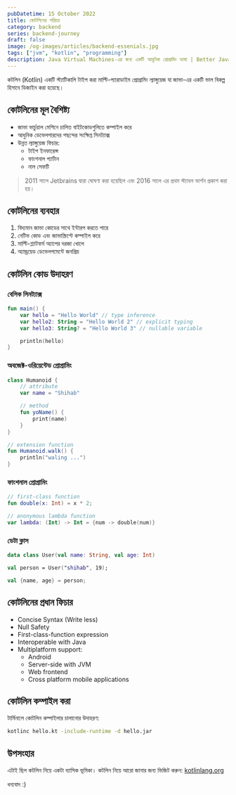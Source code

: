 ```yaml
---
pubDatetime: 15 October 2022
title: কোটলিনের পরিচয়
category: backend
series: backend-journey
draft: false
image: /og-images/articles/backend-essenials.jpg
tags: ["jvm", "kotlin", "programming"]
description: Java Virtual Machines-এর জন্য একটি আধুনিক প্রোগ্রামিং ভাষা | Better Java
---
```


কটলিন (Kotlin) একটি স্ট্যাটিকালি টাইপ করা মাল্টি-প্যারাডাইম প্রোগ্রামিং ল্যাঙ্গুয়েজ যা জাভা-এর একটি ভাল বিকল্প হিসাবে ডিজাইন করা হয়েছে।

## কোটলিনের মূল বৈশিষ্ট্য

- জাভা ভার্চুয়াল মেশিনে চালিত বাইটকোডগুলিতে কম্পাইল করে
- আধুনিক ডেভেলপারদের পছন্দের সংক্ষিপ্ত সিনট্যাক্স
- উন্নত ল্যাঙ্গুয়েজ ফিচার:
    - টাইপ ইনফারেন্স
    - ফাংশনাল প্যার্টান
    - নাল সেফটি

> 2011 সালে Jetbrains দ্বারা ঘোষণা করা হয়েছিল এবং 2016 সালে এর প্রথম স্ট্যাবল ভার্শন প্রকাশ করা হয়।

## কোটলিনের ব্যবহার

1. বিদ্যমান জাভা কোডের সাথে ইন্টারপ করতে পারে
2. নেটিভ কোড এবং জাভাস্ক্রিপ্টে কম্পাইল করে
3. মাল্টি-প্ল্যাটফর্ম অ্যাপের দরজা খোলে
4. অ্যান্ড্রয়েড ডেভেলপমেন্টে জনপ্রিয়

## কোটলিন কোড উদাহরণ

### বেসিক সিনট্যাক্স

```kotlin
fun main() {
    var hello = "Hello World" // type inference
    var hello2: String = "Hello World 2" // explicit typing
    var hello3: String? = "Hello World 3" // nullable variable

    println(hello)
}
```

### অবজেক্ট-ওরিয়েন্টেড প্রোগ্রামিং

```kotlin
class Humanoid {
    // attribute
    var name = "Shihab"

    // method
    fun yoName() {
        print(name)
    }
}

// extension function
fun Humanoid.walk() {
    println("waling ...")
}
```

### ফাংশনাল প্রোগ্রামিং

```kotlin
// first-class function
fun double(x: Int) = x * 2;

// anonymous lambda function
var lambda: (Int) -> Int = {num -> double(num)}
```

### ডেটা ক্লাস

```kotlin
data class User(val name: String, val age: Int)

val person = User("shihab", 19);

val {name, age} = person;
```

## কোটলিনের প্রধান ফিচার

- Concise Syntax (Write less)
- Null Safety
- First-class-function expression
- Interoperable with Java
- Multiplatform support:
    - Android
    - Server-side with JVM
    - Web frontend
    - Cross platform mobile applications

## কোটলিন কম্পাইল করা

টার্মিনালে কোটলিন কম্পাইলার চালানোর উদাহরণ:

```bash
kotlinc hello.kt -include-runtime -d hello.jar
```

## উপসংহার

এটাই ছিল কটলিন নিয়ে একটা ব্যাসিক ভূমিকা। কটলিন নিয়ে আরো জানার জন্য ভিজিট করুন: [kotlinlang.org](https://kotlinlang.org/)

ধন্যবাদ :)
